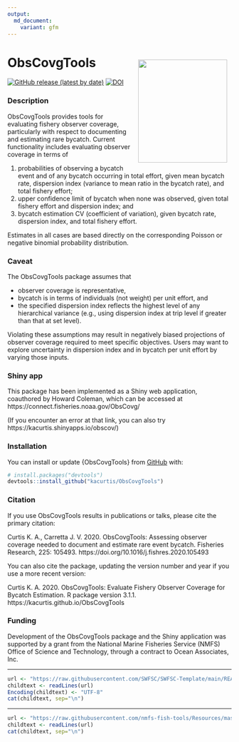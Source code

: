 ```yaml
---
output: 
  md_document:
    variant: gfm
---
```


<!-- README.md is generated from README.Rmd. Please edit that file -->

# ObsCovgTools <img src="logo.png" width="200" height="231" align="right" style="padding: 10px"/>

<!-- badges: start -->
[![GitHub release (latest by date)](https://img.shields.io/github/v/release/kacurtis/ObsCovgTools)](https://github.com/kacurtis/ObsCovgTools/releases)
[![DOI](https://zenodo.org/badge/131074481.svg)](https://zenodo.org/doi/10.5281/zenodo.3603463)
<!-- badges: end -->

### Description

ObsCovgTools provides tools for evaluating fishery observer coverage, particularly with respect to documenting and estimating rare bycatch. Current functionality includes evaluating observer coverage in terms of 

(1) probabilities of observing a bycatch event and of any bycatch occurring in total effort, given mean bycatch rate, dispersion index (variance to mean ratio in the bycatch rate), and total fishery effort; 
(2) upper confidence limit of bycatch when none was observed, given total fishery effort and dispersion index; and
(3) bycatch estimation CV (coefficient of variation), given bycatch rate, dispersion index, and total fishery effort. 

Estimates in all cases are based directly on the corresponding Poisson or negative binomial probability distribution.

### Caveat

The ObsCovgTools package assumes that 

* observer coverage is representative, 
* bycatch is in terms of individuals (not weight) per unit effort, and 
* the specified dispersion index reflects the highest level of any hierarchical variance (e.g., using dispersion index at trip level if greater than that at set level). 

Violating these assumptions may result in negatively biased projections of observer coverage required to meet specific objectives. Users may want to explore uncertainty in dispersion index and in bycatch per unit effort by varying those inputs.

### Shiny app

This package has been implemented as a Shiny web application, coauthored by 
Howard Coleman, which can be accessed at https://connect.fisheries.noaa.gov/ObsCovg/

(If you encounter an error at that link, you can also try https://kacurtis.shinyapps.io/obscov/)

### Installation

You can install or update {ObsCovgTools} from [GitHub](https://github.com/kacurtis/ObsCovgTools) with:

``` r
# install.packages("devtools")
devtools::install_github("kacurtis/ObsCovgTools")
```

### Citation

If you use ObsCovgTools results in publications or talks, please cite the primary citation:

Curtis K. A., Carretta J. V. 2020. ObsCovgTools:  Assessing observer coverage needed to document and estimate rare event bycatch. Fisheries Research, 225: 105493. https://doi.org/10.1016/j.fishres.2020.105493

You can also cite the package, updating the version number and year if you use a more recent version:

Curtis K. A. 2020. ObsCovgTools: Evaluate Fishery Observer Coverage for Bycatch Estimation. R package version 3.1.1. https://kacurtis.github.io/ObsCovgTools

### Funding

Development of the ObsCovgTools package and the Shiny application was supported 
by a grant from the National Marine Fisheries Service (NMFS) Office of Science 
and Technology, through a contract to Ocean Associates, Inc. 


<!-- Do not edit below. This adds the Disclaimer and NMFS footer. -->

****

```r
url <- "https://raw.githubusercontent.com/SWFSC/SWFSC-Template/main/README.md"
childtext <- readLines(url)
Encoding(childtext) <- "UTF-8"
cat(childtext, sep="\n")
```

****

```r
url <- "https://raw.githubusercontent.com/nmfs-fish-tools/Resources/master/footer.md" 
childtext <- readLines(url)
cat(childtext, sep="\n")
```


